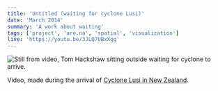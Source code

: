 ```yaml
---
title: 'Untitled (waiting for cyclone Lusi)'
date: 'March 2014'
summary: 'A work about waiting'
tags: ['project', 'are.na', 'spatial', 'visualization']
live: 'https://youtu.be/3JLQ7UBxXgg'
---
```


<Image
	src='/2014/lusi.png'
	width={700}
	height={300}
	alt='Still from video, Tom Hackshaw sitting outside waiting for cyclone to arrive.'
	className='py-4'
/>

Video, made during the arrival of
[Cyclone Lusi in New Zealand](https://en.wikipedia.org/wiki/Cyclone_Lusi).
